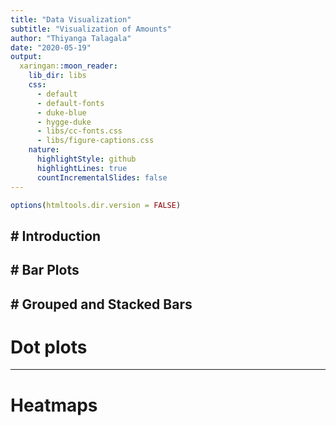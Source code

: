 ```yaml
---
title: "Data Visualization"
subtitle: "Visualization of Amounts"
author: "Thiyanga Talagala"
date: "2020-05-19"
output:
  xaringan::moon_reader:
    lib_dir: libs
    css: 
      - default
      - default-fonts
      - duke-blue
      - hygge-duke
      - libs/cc-fonts.css
      - libs/figure-captions.css
    nature:
      highlightStyle: github
      highlightLines: true
      countIncrementalSlides: false
---
```

```r
options(htmltools.dir.version = FALSE)
```

# Introduction
---
# Bar Plots
---
# Grouped and Stacked Bars
---
# Dot plots

---
# Heatmaps


